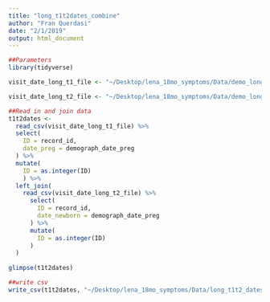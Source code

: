 ```yaml
---
title: "long_t1t2dates_combine"
author: "Fran Querdasi"
date: "2/1/2019"
output: html_document
---
```


```r
##Parameters
library(tidyverse)

visit_date_long_t1_file <- "~/Desktop/lena_18mo_symptoms/Data/demo_long_preg_20190131.csv"

visit_date_long_t2_file <- "~/Desktop/lena_18mo_symptoms/Data/demo_long_nb_20190510.csv"
```

```r
##Read in and join data
t1t2dates <-
  read_csv(visit_date_long_t1_file) %>% 
  select(
    ID = record_id,
    date_preg = demograph_date_preg
  ) %>% 
  mutate(
    ID = as.integer(ID)
    ) %>% 
  left_join(
    read_csv(visit_date_long_t2_file) %>% 
      select(
        ID = record_id,
        date_newborn = demograph_date_preg
      ) %>% 
      mutate(
        ID = as.integer(ID)
      )
  )
    
glimpse(t1t2dates)
```

```r
##write csv
write_csv(t1t2dates, "~/Desktop/lena_18mo_symptoms/Data/long_t1t2_dates_20190510.csv")
```

